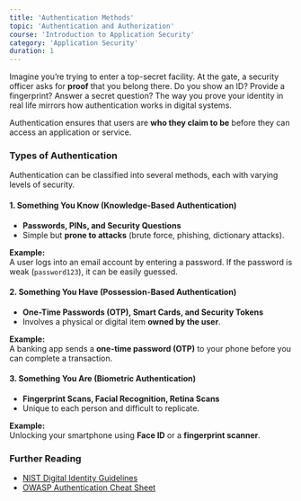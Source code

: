```yaml
---
title: 'Authentication Methods'
topic: 'Authentication and Authorization'
course: 'Introduction to Application Security'
category: 'Application Security'
duration: 1
---
```


Imagine you’re trying to enter a top-secret facility. At the gate, a security officer asks for **proof** that you belong there. Do you show an ID? Provide a fingerprint? Answer a secret question? The way you prove your identity in real life mirrors how authentication works in digital systems.

Authentication ensures that users are **who they claim to be** before they can access an application or service.

### Types of Authentication

Authentication can be classified into several methods, each with varying levels of security.

#### **1. Something You Know (Knowledge-Based Authentication)**

- **Passwords, PINs, and Security Questions**
- Simple but **prone to attacks** (brute force, phishing, dictionary attacks).

**Example:**  
A user logs into an email account by entering a password. If the password is weak (`password123`), it can be easily guessed.

#### **2. Something You Have (Possession-Based Authentication)**

- **One-Time Passwords (OTP), Smart Cards, and Security Tokens**
- Involves a physical or digital item **owned by the user**.

**Example:**  
A banking app sends a **one-time password (OTP)** to your phone before you can complete a transaction.

#### **3. Something You Are (Biometric Authentication)**

- **Fingerprint Scans, Facial Recognition, Retina Scans**
- Unique to each person and difficult to replicate.

**Example:**  
Unlocking your smartphone using **Face ID** or a **fingerprint scanner**.

### Further Reading

- [NIST Digital Identity Guidelines](https://pages.nist.gov/800-63-3/)
- [OWASP Authentication Cheat Sheet](https://cheatsheetseries.owasp.org/cheatsheets/Authentication_Cheat_Sheet.html)
